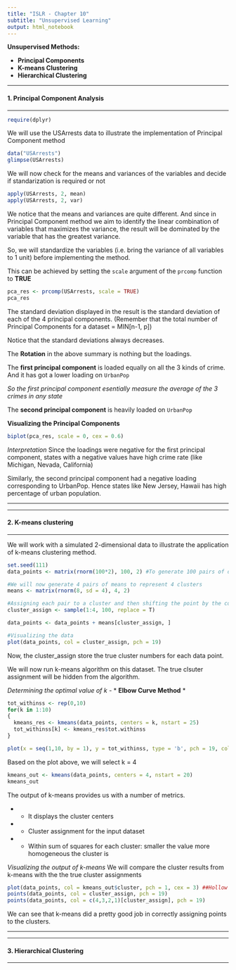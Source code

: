 ```yaml
---
title: "ISLR - Chapter 10"
subtitle: "Unsupervised Learning"
output: html_notebook
---
```


**Unsupervised Methods:**

* **Principal Components**
* **K-means Clustering**
* **Hierarchical Clustering**

***

#### **1. Principal Component Analysis**

***

```r
require(dplyr)
```

We will use the USArrests data to illustrate the implementation of Principal Component method
```r
data("USArrests")
glimpse(USArrests)
```

We will now check for the means and variances of the variables and decide if standarization is required or not
```r
apply(USArrests, 2, mean)
apply(USArrests, 2, var)
```
We notice that the means and variances are quite different. And since in Principal Component method we aim to identify the linear combination of variables that maximizes the variance, the result will be dominated by the variable that has the greatest variance.

So, we will standardize the variables (i.e. bring the variance of all variables to 1 unit) before implementing the method.

This can be achieved by setting the `scale` argument of the `prcomp` function to **TRUE**

```r
pca_res <- prcomp(USArrests, scale = TRUE)
pca_res
```
The standard deviation displayed in the result is the standard deviation of each of the 4 principal components. (Remember that the total number of Principal Components for a dataset = MIN[n-1, p])

Notice that the standard deviations always decreases.

The **Rotation** in the above summary is nothing but the loadings.

The **first principal component** is loaded equally on all the 3 kinds of crime. And it has got a lower loading on `UrbanPop`

*So the first principal component esentially measure the average of the 3 crimes in any state*

The **second principal component** is heavily loaded on `UrbanPop`

**Visualizing the Principal Components**
```r
biplot(pca_res, scale = 0, cex = 0.6)
```

*Interpretation*
Since the loadings were negative for the first principal component, states with a negative values have high crime rate (like Michigan, Nevada, California)

Similarly, the second principal component had a negative loading corresponding to UrbanPop. Hence states like New Jersey, Hawaii has high percentage of urban population.


***

***

#### **2. K-means clustering**

***
We will work with a simulated 2-dimensional data to illustrate the application of k-means clustering method.

```r
set.seed(111)
data_points <- matrix(rnorm(100*2), 100, 2) #To generate 100 pairs of data points

#We will now generate 4 pairs of means to represent 4 clusters
means <- matrix(rnorm(8, sd = 4), 4, 2)

#Assigning each pair to a cluster and then shifting the point by the corresponding cluster mean value
cluster_assign <- sample(1:4, 100, replace = T)

data_points <- data_points + means[cluster_assign, ]

#Visualizing the data
plot(data_points, col = cluster_assign, pch = 19)
```

Now, the cluster_assign store the true cluster numbers for each data point.

We will now run k-means algorithm on this dataset. The true clsuter assignment will be hidden from the algorithm.

*Determining the optimal value of k -* * **Elbow Curve Method** *
```r
tot_withinss <- rep(0,10)
for(k in 1:10)
{
  kmeans_res <- kmeans(data_points, centers = k, nstart = 25)
  tot_withinss[k] <- kmeans_res$tot.withinss
}

plot(x = seq(1,10, by = 1), y = tot_withinss, type = 'b', pch = 19, col = "darkblue", xlab = "Number of clusters")
```

Based on the plot above, we will select k = 4

```r
kmeans_out <- kmeans(data_points, centers = 4, nstart = 20)
kmeans_out
```

The output of k-means provides us with a number of metrics. 

* - It displays the cluster centers
* - Cluster assignment for the input dataset
* - Within sum of squares for each cluster: smaller the value more homogeneous the cluster is

*Visualizing the output of k-means*
We will compare the cluster results from k-means with the the true cluster assignments
```r
plot(data_points, col = kmeans_out$cluster, pch = 1, cex = 3) ##Hollow circles
points(data_points, col = cluster_assign, pch = 19)
points(data_points, col = c(4,3,2,1)[cluster_assign], pch = 19)
```
We can see that k-means did a pretty good job in correctly assigning points to the clusters.



***

***

#### **3. Hierarchical Clustering **

***

```r

```

